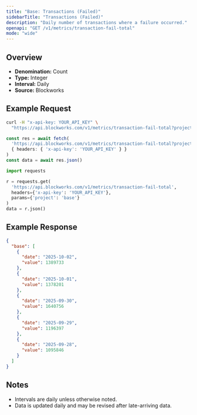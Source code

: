 ```yaml
---
title: "Base: Transactions (Failed)"
sidebarTitle: "Transactions (Failed)"
description: "Daily number of transactions where a failure occurred."
openapi: "GET /v1/metrics/transaction-fail-total"
mode: "wide"
---
```


## Overview

- **Denomination:** Count
- **Type:** Integer
- **Interval:** Daily
- **Source:** Blockworks

## Example Request

<CodeGroup>

```bash cURL
curl -H "x-api-key: YOUR_API_KEY" \
  "https://api.blockworks.com/v1/metrics/transaction-fail-total?project=base"
```

```typescript TypeScript
const res = await fetch(
  'https://api.blockworks.com/v1/metrics/transaction-fail-total?project=base',
  { headers: { 'x-api-key': 'YOUR_API_KEY' } }
)
const data = await res.json()
```

```python Python
import requests

r = requests.get(
  'https://api.blockworks.com/v1/metrics/transaction-fail-total',
  headers={'x-api-key': 'YOUR_API_KEY'},
  params={'project': 'base'}
)
data = r.json()
```

</CodeGroup>

## Example Response

```json
{
  "base": [
    {
      "date": "2025-10-02",
      "value": 1389733
    },
    {
      "date": "2025-10-01",
      "value": 1378201
    },
    {
      "date": "2025-09-30",
      "value": 1640756
    },
    {
      "date": "2025-09-29",
      "value": 1196397
    },
    {
      "date": "2025-09-28",
      "value": 1095846
    }
  ]
}
```

## Notes
- Intervals are daily unless otherwise noted.
- Data is updated daily and may be revised after late-arriving data.